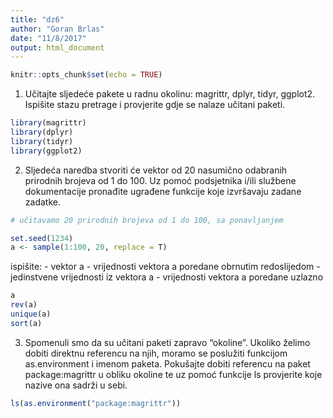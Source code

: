 ```yaml
---
title: "dz6"
author: "Goran Brlas"
date: "11/8/2017"
output: html_document
---
```


```r
knitr::opts_chunk$set(echo = TRUE)
```

1. Učitajte sljedeće pakete u radnu okolinu: magrittr, dplyr, tidyr, ggplot2. Ispišite stazu pretrage i provjerite gdje se nalaze učitani paketi.

```r
library(magrittr)
library(dplyr)
library(tidyr)
library(ggplot2)
```

2. Sljedeća naredba stvoriti će vektor od 20 nasumično odabranih prirodnih brojeva od 1 do 100. Uz pomoć podsjetnika i/ili službene dokumentacije pronađite ugrađene funkcije koje izvršavaju zadane zadatke.

```r
# učitavamo 20 prirodnih brojeva od 1 do 100, sa ponavljanjem

set.seed(1234)
a <- sample(1:100, 20, replace = T)
```

ispišite:
  - vektor a
  - vrijednosti vektora a poredane obrnutim redoslijedom
  - jedinstvene vrijednosti iz vektora a
  - vrijednosti vektora a poredane uzlazno
  
```r
a
rev(a)
unique(a)
sort(a)
```

3. Spomenuli smo da su učitani paketi zapravo “okoline”. Ukoliko želimo dobiti direktnu referencu na njih, moramo se poslužiti funkcijom as.environment i imenom paketa. Pokušajte dobiti referencu na paket package:magrittr u obliku okoline te uz pomoć funkcije ls provjerite koje nazive ona sadrži u sebi.

```r
ls(as.environment("package:magrittr"))
```

